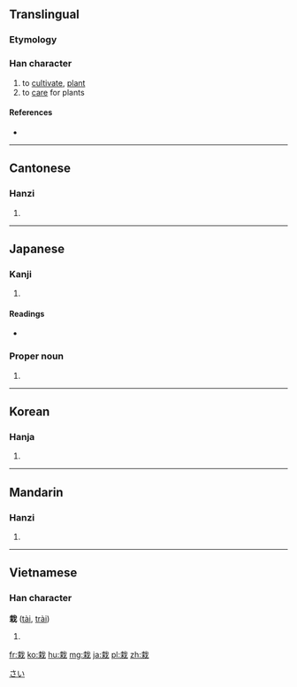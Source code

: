 ==Translingual==

===Etymology===
{{Han compound|木|𢦏|c1=s|c2=p|ls=psc}}

===Han character===
{{Han char|rn=75|rad=木|as=06|sn=10|four=4395<sub>0</sub>|canj=十戈木 (JID)|ids=⿹[[𢦏]][[木]]}}

# to [[cultivate]], [[plant]]
# to [[care]] for plants

====References====
* {{Han ref|kx=0524.120|dkj=14750|dj=0913.040|hdz=21193.060|uh=683D|ud=26685|bh=AEE2|bd=44770}}

----

==Cantonese==

===Hanzi===
{{yue-hanzi|jyut=[[zoi1]]|y=joi1}}

# {{defn|lang=yue|sort=木06}}

----

==Japanese==

===Kanji===
{{ja-kanji|grade=c|rs=木06}}

# {{defn|lang=ja|sort=木06}}

====Readings====
* {{ja-readings|on=[[さい]] (sai)|kun=[[うえる]] (ueru)}}

===Proper noun===
{{ja-pos|k|proper|hira=さい|rom=Sai}}

# {{surname|lang=ja}}

[[Category:Japanese surnames|さい]]

----

==Korean==

===Hanja===
{{ko-hanja|hangeul=재|eumhun=|rv=jae|mr=chae|y=cay}}

# {{defn|lang=ko|sort=木06}}

----

==Mandarin==

===Hanzi===
{{cmn-hanzi|pin=[[zāi]] ([[zai1]]), [[zài]] ([[zai4]])|wg=tsai<sup>1</sup>, tsai<sup>4</sup>}}

# {{defn|lang=cmn|sort=木06}}

----

==Vietnamese==

===Han character===
'''栽''' ([[tài]], [[trài]])

# {{defn|lang=vi}}

[[fr:栽]]
[[ko:栽]]
[[hu:栽]]
[[mg:栽]]
[[ja:栽]]
[[pl:栽]]
[[zh:栽]]